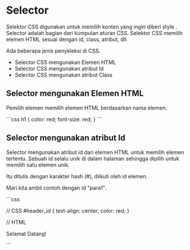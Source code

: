 
# Selector 

Selektor CSS digunakan untuk memilih konten yang ingin diberi style . Selector adalah bagian dari kumpulan aturan CSS. Selektor CSS memilih elemen HTML sesuai dengan id, class, atribut, dll.

Ada beberapa jenis penyeleksi di CSS.

* Selector CSS mengunakan Elemen HTML
* Selector CSS mengunakan atribut Id
* Selector CSS mengunakan atribut Class


## Selector mengunakan Elemen HTML
Pemilih elemen memilih elemen HTML berdasarkan nama elemen.

<div >
<Trycode code_source="https://www.w3schools.com/html/tryit.asp?filename=tryhtml_css_internal">
    ```css
h1 {
  color: red;
  font-size: red;
} 
    ```
    </Trycode>
</div>


## Selector mengunakan atribut Id
Selector mengunakan atribut id dari elemen HTML untuk memilih elemen tertentu. Sebuah id selalu unik di dalam halaman sehingga dipilih untuk memilih satu elemen unik.

Itu ditulis dengan karakter hash (#), diikuti oleh id elemen.

Mari kita ambil contoh dengan id "para1".
<div >
<Trycode code_source="https://www.w3schools.com/html/tryit.asp?filename=tryhtml_css_internal">
    ```css

// CSS
#header_id {
  text-align: center;
  color: red;
}

// HTML
<p id="header_id"> Selamat Datang! </p>   
    ```
    </Trycode>
</div>

